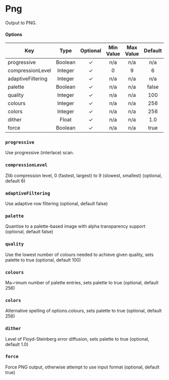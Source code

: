 # Png

Output to PNG.

#### **Options**

| Key               |  Type   | Optional | Min Value | Max Value | Default |
| ----------------- | :-----: | :------: | :-------: | :-------: | :-----: |
| progressive       | Boolean |    ✓     |    n/a    |    n/a    |   n/a   |
| compressionLevel  | Integer |    ✓     |     0     |     9     |    6    |
| adaptiveFiltering | Integer |    ✓     |    n/a    |    n/a    |   n/a   |
| palette           | Boolean |    ✓     |    n/a    |    n/a    |  false  |
| quality           | Integer |    ✓     |    n/a    |    n/a    |   100   |
| colours           | Integer |    ✓     |    n/a    |    n/a    |   256   |
| colors            | Integer |    ✓     |    n/a    |    n/a    |   256   |
| dither            |  Float  |    ✓     |    n/a    |    n/a    |   1.0   |
| force             | Boolean |    ✓     |    n/a    |    n/a    |  true   |

### `progressive`

Use progressive (interlace) scan.

### `compressionLevel`

Zlib compression level, 0 (fastest, largest) to 9 (slowest, smallest) (optional, default 6)

### `adaptiveFiltering`

Use adaptive row filtering (optional, default false)

### `palette`

Quantise to a palette-based image with alpha transparency support (optional, default false)

### `quality`

Use the lowest number of colours needed to achieve given quality, sets palette to true (optional, default 100)

### `colours`

Ma✓imum number of palette entries, sets palette to true (optional, default 256)

### `colors`

Alternative spelling of options.colours, sets palette to true (optional, default 256)

### `dither`

Level of Floyd-Steinberg error diffusion, sets palette to true (optional, default 1.0)

### `force`

Force PNG output, otherwise attempt to use input format (optional, default true)
